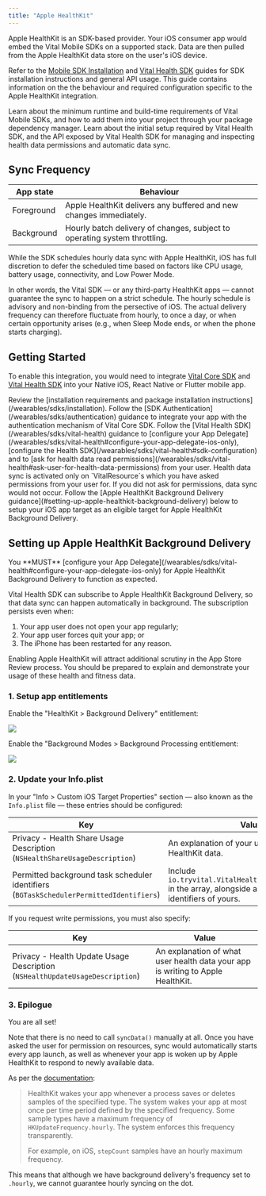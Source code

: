 ```yaml
---
title: "Apple HealthKit"
---
```


Apple HealthKit is an SDK-based provider. Your iOS consumer app would embed the Vital Mobile SDKs on a supported
stack. Data are then pulled from the Apple HealthKit data store on the user's iOS device.

Refer to the [Mobile SDK Installation](/wearables/sdks/installation) and [Vital Health SDK](/wearables/sdks/vital-health) guides for SDK installation
instructions and general API usage. This guide contains information on the the behaviour and required configuration
specific to the Apple HealthKit integration.

<Card title="Mobile SDK Installation" icon="helmet-safety" href="/wearables/sdks/installation" horizontal>
Learn about the minimum runtime and build-time requirements of Vital Mobile SDKs, and how to add them into
your project through your package dependency manager.
</Card>

<Card title="Vital Health SDK" icon="heart" iconType="solid" href="/wearables/sdks/vital-health" horizontal>
Learn about the initial setup required by Vital Health SDK, and the API exposed by Vital Health SDK
for managing and inspecting health data permissions and automatic data sync.
</Card>


## Sync Frequency

| App state  | Behaviour |
| ---------- | --------- |
| Foreground | Apple HealthKit delivers any buffered and new changes immediately. |
| Background | Hourly batch delivery of changes, subject to operating system throttling. |

While the SDK schedules hourly data sync with Apple HealthKit, iOS has full discretion to defer the scheduled time
based on factors like CPU usage, battery usage, connectivity, and Low Power Mode.

In other words, the Vital SDK — or any third-party HealthKit apps — cannot guarantee the sync to happen on a strict
schedule. The hourly schedule is advisory and non-binding from the persective of iOS. The actual delivery frequency
can therefore fluctuate from hourly, to once a day, or when certain opportunity arises (e.g., when Sleep Mode ends,
or when the phone starts charging).

## Getting Started

To enable this integration, you would need to integrate [Vital Core SDK](/wearables/sdks/vital-core) and
[Vital Health SDK](/wearables/sdks/vital-core) into your Native iOS, React Native or Flutter mobile app.

<Steps>

<Step title="Add Vital SDKs as dependencies">
Review the [installation requirements and package installation instructions](/wearables/sdks/installation).
</Step>

<Step title="Integrate with Vital Mobile SDK Authentication">
Follow the [SDK Authentication](/wearables/sdks/authentication) guidance to integrate your app with the authentication
mechanism of Vital Core SDK.
</Step>

<Step title="Configure Health SDK and ask user for read permissions">
Follow the [Vital Health SDK](/wearables/sdks/vital-health) guidance to
[configure your App Delegate](/wearables/sdks/vital-health#configure-your-app-delegate-ios-only), 
[configure the Health SDK](/wearables/sdks/vital-health#sdk-configuration) and to 
[ask for health data read permissions](/wearables/sdks/vital-health#ask-user-for-health-data-permissions) from your user.

<Note>
Health data sync is activated only on `VitalResource`s which you have asked permissions from your user for. If you
did not ask for permissions, data sync would not occur.
</Note>
</Step>

<Step title="Configure Background Delivery">
Follow the [Apple HealthKit Background Delivery guidance](#setting-up-apple-healthkit-background-delivery) below to
setup your iOS app target as an eligible target for Apple HealthKit Background Delivery.
</Step>

</Steps>


## Setting up Apple HealthKit Background Delivery

<Warning>
You **MUST** [configure your App Delegate](/wearables/sdks/vital-health#configure-your-app-delegate-ios-only) for 
Apple HealthKit Background Delivery to function as expected.
</Warning>


Vital Health SDK can subscribe to Apple HealthKit Background Delivery, so that data sync can happen automatically in
background. The subscription persists even when:

1. Your app user does not open your app regularly;
2. Your app user forces quit your app; or
3. The iPhone has been restarted for any reason.


<Note>
Enabling Apple HealthKit will attract additional scrutiny in the App Store Review process. You should be prepared
to explain and demonstrate your usage of these health and fitness data.
</Note>

### 1. Setup app entitlements 

Enable the "HealthKit > Background Delivery" entitlement:

<img src="/img/iOS/health_kit_permission_background_delivery.png" />

Enable the "Background Modes > Background Processing entitlement:

<img src="/img/iOS/ios_background_processing.png" />

### 2. Update your Info.plist

In your "Info > Custom iOS Target Properties" section — also known as the `Info.plist` file — these entries should be
configured:

| Key   | Value  |
| ----- | ------ |
| Privacy - Health Share Usage Description<br />(`NSHealthShareUsageDescription`) | An explanation of your usage of the user's HealthKit data. |
| Permitted background task scheduler identifiers<br />(`BGTaskSchedulerPermittedIdentifiers`) | Include `io.tryvital.VitalHealthKit.ProcessingTask` in the array, alongside any other BGTask identifiers of yours. |


If you request write permissions, you must also specify:

| Key   | Value  |
| ----- | ------ |
| Privacy - Health Update Usage Description<br />(`NSHealthUpdateUsageDescription`) | An explanation of what user health data your app is writing to Apple HealthKit. |


### 3. Epilogue

You are all set!

Note that there is no need to call `syncData()` manually at all. Once you have asked the user for permission on 
resources, sync would automatically starts every app launch, as well as whenever your app is woken up by Apple HealthKit to
respond to newly available data.

<Note>

As per the [documentation](https://developer.apple.com/documentation/healthkit/hkhealthstore/1614175-enablebackgrounddelivery):

> HealthKit wakes your app whenever a process saves or deletes samples of the specified type. The system wakes your app at most once per time period defined by the specified frequency. Some sample types have a maximum frequency of `HKUpdateFrequency.hourly`. The system enforces this frequency transparently.
>
> For example, on iOS, `stepCount` samples have an hourly maximum frequency.

This means that although we have background delivery's frequency set to `.hourly`, we cannot guarantee hourly syncing on the dot.

</Note>
